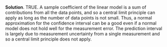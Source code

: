
\color{blue}

**Solution**. TRUE. A sample coefficient of the linear model is a sum of contributions from all the data points, and so a central limit principle can apply as long as the number of data points is not small. Thus, a normal approximation for the confidence interval can be a good even if a normal model does not hold well for the measurement error. The prediction interval is largely due to measurement uncertainty from a single measurement and so a central limit principle does not apply.

\color{black}


